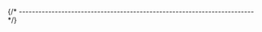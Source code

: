 


{/* ------------------------------------------------------------------------ */}

<AutomaticInstallQuickTest
  longName="GNU AArch64 Embedded GCC"
  shortName="aarch64-none-elf-gcc"
  programName="aarch64-none-elf-gcc"
  branding="aarch64-none-elf-gcc (xPack GNU AArch64 Embedded GCC x86_64) "
/>
